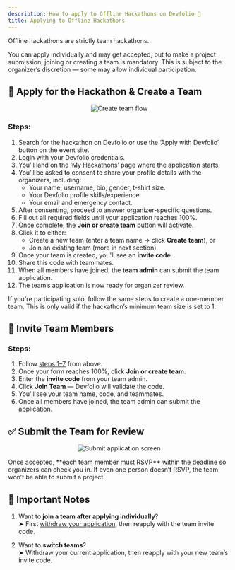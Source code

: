 ```yaml
---
description: How to apply to Offline Hackathons on Devfolio 🏢
title: Applying to Offline Hackathons
---
```

Offline hackathons are strictly team hackathons.

<Callout type="info" title="Note">
You can apply individually and may get accepted, but to make a project submission, joining or creating a team is mandatory.  
This is subject to the organizer’s discretion — some may allow individual participation.
</Callout>


## 👥 Apply for the Hackathon & Create a Team

<p align="center">
  <img src="/assets/ScreenRecording2025-05-20at4.09.05PM-ezgif.com-video-to-gif-converter.gif" alt="Create team flow" />
</p>

### Steps:

1. Search for the hackathon on Devfolio or use the ‘Apply with Devfolio’ button on the event site.
2. Login with your Devfolio credentials.
3. You’ll land on the ‘My Hackathons’ page where the application starts.
4. You’ll be asked to consent to share your profile details with the organizers, including:
   - Your name, username, bio, gender, t-shirt size.
   - Your Devfolio profile skills/experience.
   - Your email and emergency contact.
5. After consenting, proceed to answer organizer-specific questions.
6. Fill out all required fields until your application reaches 100%.
7. Once complete, the **Join or create team** button will activate.
8. Click it to either:
   - Create a new team (enter a team name → click **Create team**), or  
   - Join an existing team (more in next section).
9. Once your team is created, you'll see an **invite code**.
10. Share this code with teammates.
11. When all members have joined, the **team admin** can submit the team application.
12. The team’s application is now ready for organizer review.

<Callout type="info" title="Solo Participants">
If you're participating solo, follow the same steps to create a one-member team.  
This is only valid if the hackathon’s minimum team size is set to 1.
</Callout>

## 👯 Invite Team Members

### Steps:

1. Follow [steps 1–7](#apply-for-the-hackathon--create-a-team) from above.
2. Once your form reaches 100%, click **Join or create team**.
3. Enter the **invite code** from your team admin.
4. Click **Join Team** — Devfolio will validate the code.
5. You’ll see your team name, code, and teammates.
6. Once all members have joined, the team admin can submit the application.

## ✅ Submit the Team for Review

<p align="center">
  <img src="/assets/Application (1).png" alt="Submit application screen" />
</p>

<Callout type="warning" title="Important!">
Once accepted, **each team member must RSVP** within the deadline so organizers can check you in.  
If even one person doesn’t RSVP, the team won’t be able to submit a project.
</Callout>

## 📌 Important Notes

1. Want to **join a team after applying individually**?  
   ➤ First [withdraw your application](withdrawing-your-hackathon-application/), then reapply with the team invite code.

2. Want to **switch teams**?  
   ➤ Withdraw your current application, then reapply with your new team’s invite code.

